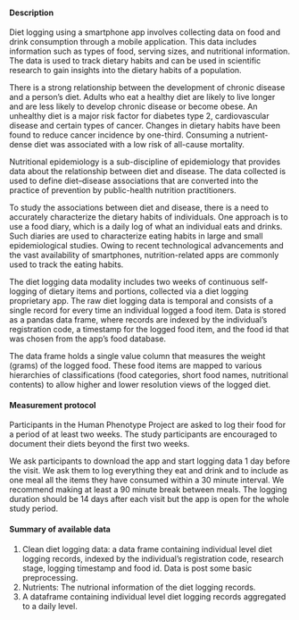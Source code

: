 #### Description

Diet logging using a smartphone app involves collecting data on food and drink consumption through a mobile application. This data includes information such as types of food, serving sizes, and nutritional information. The data is used to track dietary habits and can be used in scientific research to gain insights into the dietary habits of a population.

There is a strong relationship between the development of chronic disease and a person’s diet. Adults who eat a healthy diet are likely to live longer and are less likely to develop chronic disease or become obese. An unhealthy diet is a major risk factor for diabetes type 2, cardiovascular disease and certain types of cancer.  Changes in dietary habits have been found to reduce cancer incidence by one-third. Consuming a nutrient-dense diet was associated with a low risk of all-cause mortality.

Nutritional epidemiology is a sub-discipline of epidemiology that provides data about the      relationship  between diet and disease. The data collected is used  to define diet–disease associations that are converted into the practice of prevention by public-health nutrition practitioners. 

To study the associations between diet and disease, there is a need to accurately characterize the dietary habits of individuals. One approach is to use a food diary, which is a daily log of what an individual eats and drinks. Such diaries are used to characterize eating habits in large and small epidemiological studies. Owing to recent technological advancements and the vast availability of smartphones, nutrition-related apps are commonly used to track the eating habits.

The diet logging data modality includes two weeks of continuous self-logging of dietary items and portions, collected via a diet logging proprietary app. The raw diet logging data is temporal and consists of a single record for every time an individual logged a food item. Data is stored as a pandas data frame, where records are indexed by the individual’s registration code, a timestamp for the logged food item, and the food id that was chosen from the app’s food database. 

The data frame holds a single value column that measures the weight (grams) of the logged food. These food items are mapped to various hierarchies of classifications (food categories, short food names, nutritional contents) to allow higher and lower resolution views of the logged diet.


#### Measurement protocol

Participants in the Human Phenotype Project are asked to log their food for a period of at least two weeks. The study participants are encouraged to document their diets beyond the first two weeks.

We ask participants to download the app and start logging data 1 day before the visit.
We ask them to log everything they eat and drink and to include as one meal all the items they have consumed within a 30 minute interval. We recommend making at least a 90 minute break between meals. The logging duration should be 14 days after each visit but the app is open for the whole study period. 

#### Summary of available data

1. Clean diet logging data: a data frame containing individual level diet logging records, indexed by the individual’s registration code, research stage, logging timestamp and food id. Data is post some basic preprocessing.
2. Nutrients: The nutrional information of the diet logging records.
3. A dataframe containing individual level diet logging records aggregated to a daily level.
